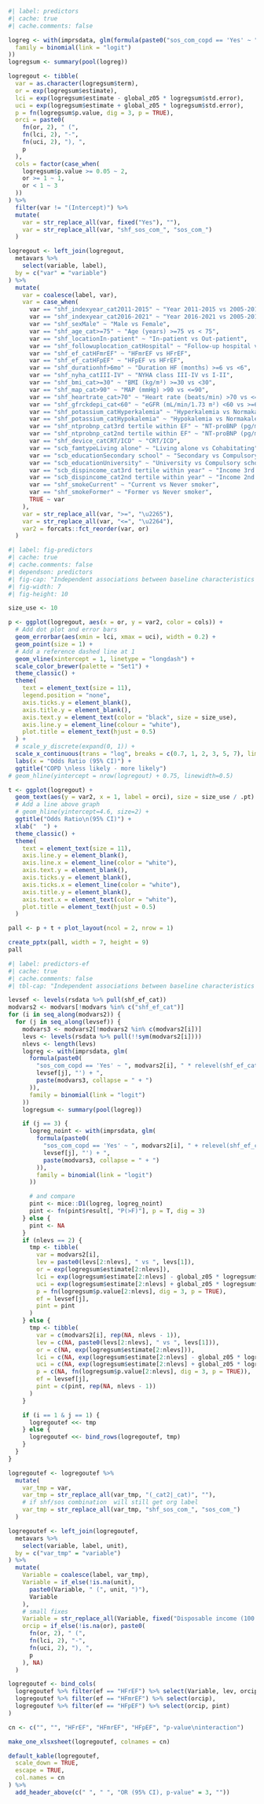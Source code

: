```r
#| label: predictors
#| cache: true
#| cache.comments: false

logreg <- with(imprsdata, glm(formula(paste0("sos_com_copd == 'Yes' ~ ", paste(modvars, collapse = " + "))),
  family = binomial(link = "logit")
))
logregsum <- summary(pool(logreg))

logregout <- tibble(
  var = as.character(logregsum$term),
  or = exp(logregsum$estimate),
  lci = exp(logregsum$estimate - global_z05 * logregsum$std.error),
  uci = exp(logregsum$estimate + global_z05 * logregsum$std.error),
  p = fn(logregsum$p.value, dig = 3, p = TRUE),
  orci = paste0(
    fn(or, 2), " (",
    fn(lci, 2), "-",
    fn(uci, 2), "), ",
    p
  ),
  cols = factor(case_when(
    logregsum$p.value >= 0.05 ~ 2,
    or >= 1 ~ 1,
    or < 1 ~ 3
  ))
) %>%
  filter(var != "(Intercept)") %>%
  mutate(
    var = str_replace_all(var, fixed("Yes"), ""),
    var = str_replace_all(var, "shf_sos_com_", "sos_com_")
  )

logregout <- left_join(logregout,
  metavars %>%
    select(variable, label),
  by = c("var" = "variable")
) %>%
  mutate(
    var = coalesce(label, var),
    var = case_when(
      var == "shf_indexyear_cat2011-2015" ~ "Year 2011-2015 vs 2005-2010",
      var == "shf_indexyear_cat2016-2021" ~ "Year 2016-2021 vs 2005-2010",
      var == "shf_sexMale" ~ "Male vs Female",
      var == "shf_age_cat>=75" ~ "Age (years) >=75 vs < 75",
      var == "shf_locationIn-patient" ~ "In-patient vs Out-patient",
      var == "shf_followuplocation_catHospital" ~ "Follow-up hospital vs Primary care/Other",
      var == "shf_ef_catHFmrEF" ~ "HFmrEF vs HFrEF",
      var == "shf_ef_catHFpEF" ~ "HFpEF vs HFrEF",
      var == "shf_durationhf>6mo" ~ "Duration HF (months) >=6 vs <6",
      var == "shf_nyha_catIII-IV" ~ "NYHA class III-IV vs I-II",
      var == "shf_bmi_cat>=30" ~ "BMI (kg/m²) >=30 vs <30",
      var == "shf_map_cat>90" ~ "MAP (mmHg) >90 vs <=90",
      var == "shf_heartrate_cat>70" ~ "Heart rate (beats/min) >70 vs <=70",
      var == "shf_gfrckdepi_cat<60" ~ "eGFR (mL/min/1.73 m²) <60 vs >=60",
      var == "shf_potassium_catHyperkalemia" ~ "Hyperkalemia vs Normakalemia",
      var == "shf_potassium_catHypokalemia" ~ "Hypokalemia vs Normakalemia",
      var == "shf_ntprobnp_cat3rd tertile within EF" ~ "NT-proBNP (pg/ml) 3rd tertile vs 1st tertile",
      var == "shf_ntprobnp_cat2nd tertile within EF" ~ "NT-proBNP (pg/ml) 2nd tertile vs 1st tertile",
      var == "shf_device_catCRT/ICD" ~ "CRT/ICD",
      var == "scb_famtypeLiving alone" ~ "Living alone vs Cohabitating",
      var == "scb_educationSecondary school" ~ "Secondary vs Compulsory school",
      var == "scb_educationUniversity" ~ "University vs Compulsory school",
      var == "scb_dispincome_cat3rd tertile within year" ~ "Income 3rd tertile vs 1st tertile",
      var == "scb_dispincome_cat2nd tertile within year" ~ "Income 2nd tertile vs 1st tertile",
      var == "shf_smokeCurrent" ~ "Current vs Never smoker",
      var == "shf_smokeFormer" ~ "Former vs Never smoker",
      TRUE ~ var
    ),
    var = str_replace_all(var, ">=", "\u2265"),
    var = str_replace_all(var, "<=", "\u2264"),
    var2 = forcats::fct_reorder(var, or)
  )
```

```r
#| label: fig-predictors
#| cache: true
#| cache.comments: false
#| dependson: predictors
#| fig-cap: "Independent associations between baseline characteristics and COPD"
#| fig-width: 7
#| fig-height: 10

size_use <- 10

p <- ggplot(logregout, aes(x = or, y = var2, color = cols)) +
  # Add dot plot and error bars
  geom_errorbar(aes(xmin = lci, xmax = uci), width = 0.2) +
  geom_point(size = 1) +
  # Add a reference dashed line at 1
  geom_vline(xintercept = 1, linetype = "longdash") +
  scale_color_brewer(palette = "Set1") +
  theme_classic() +
  theme(
    text = element_text(size = 11),
    legend.position = "none",
    axis.ticks.y = element_blank(),
    axis.title.y = element_blank(),
    axis.text.y = element_text(color = "black", size = size_use),
    axis.line.y = element_line(colour = "white"),
    plot.title = element_text(hjust = 0.5)
  ) +
  # scale_y_discrete(expand(0, 1)) +
  scale_x_continuous(trans = "log", breaks = c(0.7, 1, 2, 3, 5, 7), limits = c(0.7, 7)) +
  labs(x = "Odds Ratio (95% CI)") +
  ggtitle("COPD \nless likely - more likely")
# geom_hline(yintercept = nrow(logregout) + 0.75, linewidth=0.5)

t <- ggplot(logregout) +
  geom_text(aes(y = var2, x = 1, label = orci), size = size_use / .pt) +
  # Add a line above graph
  # geom_hline(yintercept=4.6, size=2) +
  ggtitle("Odds Ratio\n(95% CI)") +
  xlab("  ") +
  theme_classic() +
  theme(
    text = element_text(size = 11),
    axis.line.y = element_blank(),
    axis.line.x = element_line(color = "white"),
    axis.text.y = element_blank(),
    axis.ticks.y = element_blank(),
    axis.ticks.x = element_line(color = "white"),
    axis.title.y = element_blank(),
    axis.text.x = element_text(color = "white"),
    plot.title = element_text(hjust = 0.5)
  )

pall <- p + t + plot_layout(ncol = 2, nrow = 1)

create_pptx(pall, width = 7, height = 9)
pall
```

```r
#| label: predictors-ef
#| cache: true
#| cache.comments: false
#| tbl-cap: "Independent associations between baseline characteristics and COPD by EF"

levsef <- levels(rsdata %>% pull(shf_ef_cat))
modvars2 <- modvars[!modvars %in% c("shf_ef_cat")]
for (i in seq_along(modvars2)) {
  for (j in seq_along(levsef)) {
    modvars3 <- modvars2[!modvars2 %in% c(modvars2[i])]
    levs <- levels(rsdata %>% pull(!!sym(modvars2[i])))
    nlevs <- length(levs)
    logreg <- with(imprsdata, glm(
      formula(paste0(
        "sos_com_copd == 'Yes' ~ ", modvars2[i], " * relevel(shf_ef_cat, ref = '",
        levsef[j], "') + ",
        paste(modvars3, collapse = " + ")
      )),
      family = binomial(link = "logit")
    ))
    logregsum <- summary(pool(logreg))

    if (j == 3) {
      logreg_noint <- with(imprsdata, glm(
        formula(paste0(
          "sos_com_copd == 'Yes' ~ ", modvars2[i], " + relevel(shf_ef_cat, ref = '",
          levsef[j], "') + ",
          paste(modvars3, collapse = " + ")
        )),
        family = binomial(link = "logit")
      ))

      # and compare
      pint <- mice::D1(logreg, logreg_noint)
      pint <- fn(pint$result[, "P(>F)"], p = T, dig = 3)
    } else {
      pint <- NA
    }
    if (nlevs == 2) {
      tmp <- tibble(
        var = modvars2[i],
        lev = paste0(levs[2:nlevs], " vs ", levs[1]),
        or = exp(logregsum$estimate[2:nlevs]),
        lci = exp(logregsum$estimate[2:nlevs] - global_z05 * logregsum$std.error[2:nlevs]),
        uci = exp(logregsum$estimate[2:nlevs] + global_z05 * logregsum$std.error[2:nlevs]),
        p = fn(logregsum$p.value[2:nlevs], dig = 3, p = TRUE),
        ef = levsef[j],
        pint = pint
      )
    } else {
      tmp <- tibble(
        var = c(modvars2[i], rep(NA, nlevs - 1)),
        lev = c(NA, paste0(levs[2:nlevs], " vs ", levs[1])),
        or = c(NA, exp(logregsum$estimate[2:nlevs])),
        lci = c(NA, exp(logregsum$estimate[2:nlevs] - global_z05 * logregsum$std.error[2:nlevs])),
        uci = c(NA, exp(logregsum$estimate[2:nlevs] + global_z05 * logregsum$std.error[2:nlevs])),
        p = c(NA, fn(logregsum$p.value[2:nlevs], dig = 3, p = TRUE)),
        ef = levsef[j],
        pint = c(pint, rep(NA, nlevs - 1))
      )
    }

    if (i == 1 & j == 1) {
      logregoutef <<- tmp
    } else {
      logregoutef <<- bind_rows(logregoutef, tmp)
    }
  }
}

logregoutef <- logregoutef %>%
  mutate(
    var_tmp = var,
    var_tmp = str_replace_all(var_tmp, "(_cat2|_cat)", ""),
    # if shf/sos combination  will still get org label
    var_tmp = str_replace_all(var_tmp, "shf_sos_com_", "sos_com_")
  )

logregoutef <- left_join(logregoutef,
  metavars %>%
    select(variable, label, unit),
  by = c("var_tmp" = "variable")
) %>%
  mutate(
    Variable = coalesce(label, var_tmp),
    Variable = if_else(!is.na(unit),
      paste0(Variable, " (", unit, ")"),
      Variable
    ),
    # small fixes
    Variable = str_replace_all(Variable, fixed("Disposable income (100 SEK)"), "Income"),
    orcip = if_else(!is.na(or), paste0(
      fn(or, 2), " (",
      fn(lci, 2), "-",
      fn(uci, 2), "), ",
      p
    ), NA)
  )

logregoutef <- bind_cols(
  logregoutef %>% filter(ef == "HFrEF") %>% select(Variable, lev, orcip),
  logregoutef %>% filter(ef == "HFmrEF") %>% select(orcip),
  logregoutef %>% filter(ef == "HFpEF") %>% select(orcip, pint)
)

cn <- c("", "", "HFrEF", "HFmrEF", "HFpEF", "p-value\ninteraction")

make_one_xlsxsheet(logregoutef, colnames = cn)

default_kable(logregoutef,
  scale_down = TRUE,
  escape = TRUE,
  col.names = cn
) %>%
  add_header_above(c(" ", " ", "OR (95% CI), p-value" = 3, ""))
```

